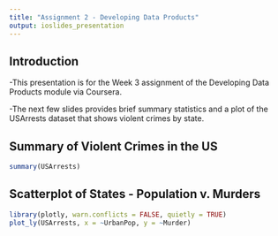 ---
title: "Assignment 2 - Developing Data Products"
output: ioslides_presentation
---

## Introduction
-This presentation is for the Week 3 assignment of the Developing Data Products module via Coursera.

-The next few slides provides brief summary statistics and a plot of the USArrests dataset that shows violent crimes by state.

## Summary of Violent Crimes in the US
```{r}
summary(USArrests)
```

## Scatterplot of States - Population v. Murders
```{r, echo = FALSE, message = FALSE, warning = FALSE}
library(plotly, warn.conflicts = FALSE, quietly = TRUE)
plot_ly(USArrests, x = ~UrbanPop, y = ~Murder)
```